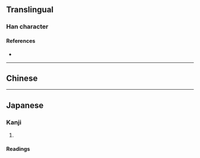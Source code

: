 {{also|歲}}
{{character info}}
==Translingual==

===Han character===
{{Han char|rn=7|rad=二|as=03|sn=5|four=22101|canj=UMM|ids=⿱山二}}

====References====
* {{Han ref|kx=0087.030|dkj=00261|dj=0183.070|hdz=10760.050|uh=4E97|ud=20119}}

----

==Chinese==
{{zh-see|歲|a}}

----

==Japanese==

===Kanji===
{{ja-kanji|grade=uc|rs=二03}}

# {{alternative form of|ja|歳}}

====Readings====
{{ja-readings
|goon=さい
|kanon=せい
|kun=とし-, よわい-
}}